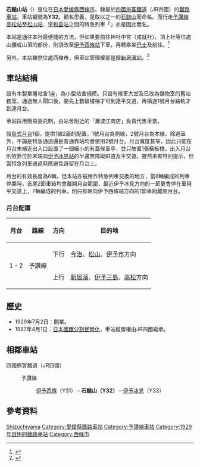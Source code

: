 {{NoteTA|1 = zh:石鎚山站; zh-cn:石锤山站; zh-tw:石鎚山車站; zh-hk:石鎚山站; }}
{{日本車站資訊
|公司色   = #1cadca
|文字色   =
|站名     = 石鎚山站
|pxl      =
|圖片     = Ishizuchiyama stn.jpg
|圖片說明 = 未翻新前的石鎚山站站舍外貌（2006年）
|日文原名 = 石鎚山
|平假名   = いしづちやま 
|羅馬拼音 = Ishizuchiyama
|前一站   = Y31 [[伊予西條站|伊予西條]]
|後一站   = [[伊予冰見站|伊予冰見]] Y33
|前一站距離 = 3.5
|後一站距離 = 2.5
|電報略號 = シツ
|車站編號 = {{車站編號c|#fbaf18|Y32}}
|所屬公司 = [[四國旅客鐵道|四國旅客鐵道]]（JR四國）
|所屬路線 = {{Color|#fbaf18|■}}[[予讚線|予讚線]]
|距離     = 117.8
|起站       = [[高松站_(香川縣)|高松]]
|所在地   = [[愛媛縣|愛媛縣]][[西條市|西條市]]西田甲
|車站構造 = [[地面車站|地面車站]]
|月台配置 = 1面2線
|啟用年月日 = 1929年7月2日
|廢止年月日 =
|上下車人次 = 
|統計年度 = 
|備註     = 簡易委托站
}}

'''石鎚山站'''（{{jpn|j=石鎚山駅|hg=いしづちやまえき|rm=Ishizuchiyama eki|f=y}}）是位在[[日本|日本]][[愛媛縣|愛媛縣]][[西條市|西條市]]、隸屬於[[四國旅客鐵道|四國旅客鐵道]]（JR四國）的[[鐵路車站|鐵路車站]]。車站編號為'''Y32'''。顧名思義，是取以{{link-ja|日本七大靈山|日本七霊山}}之一的[[石鎚山|石鎚山]]而命名。而行走[[予讚線|予讚線]][[高松站_(香川縣)|高松站]]至[[松山站_(愛媛縣)|松山站]]、[[宇和島站|宇和島站]]之間的特急列車「{{link-ja|石鎚|いしづち (列車)}}」亦是因此而名。

本站是通往{{link-ja|石鎚神社|石鎚神社}}本社最便捷的方法，但如果要前往神社中宮（成就社）、頂上社等位處山腰或山頂的部份，則須改至[[伊予西條站|伊予西條站]]下車，再轉乘坐[[巴士|巴士]]及{{link-ja|石鎚登山索道|石鎚登山ロープウェイ}}前往。<ref>{{Cite web |url=http://blogs.c.yimg.jp/res/blog-11-a9/kihakisahakikuha/folder/1806451/51/65128751/img_21?1339517569 |title=在崔入近伊予西條站前，會看見在站前的路口豎立起指示牌，提示登石鎚山的人士在該站下車。 |accessdate=2014-08-04 |archive-date=2014-08-10 |archive-url=https://web.archive.org/web/20140810154956/http://blogs.c.yimg.jp/res/blog-11-a9/kihakisahakikuha/folder/1806451/51/65128751/img_21?1339517569 |dead-url=no }}</ref>

另外，本站雖然位處西條市，但車站管理權卻是歸[[新居濱站|新居濱站]]。<ref>{{Cite web |url=http://stationmaster.cocolog-nifty.com/stationmaster/images/2012/11/11/dsc01469.jpg |title=相片來自鐵路遊記網站。 |accessdate=2014-08-05 |archive-date=2014-08-10 |archive-url=https://web.archive.org/web/20140810041543/http://stationmaster.cocolog-nifty.com/stationmaster/images/2012/11/11/dsc01469.jpg |dead-url=no }}</ref>

==車站結構==
設有木製單層站舍1座，為小型站舍規模。只設有候車大堂及已改為儲物室的舊站務室。通過無人閘口後，要先上數級樓梯才可到達平交道，再橫過1號月台路軌才到達月台。

車站採用簡易委託制，由站舍附近的「灘波江商店」負責代售車票。

設[[島式月台|島式月台]]1個，提供1線2面的配置。1號月台為側線，2號月台為本線。除避車外，不論是特急通過還是普通靠站均會使用2號月台。月台寬度甚窄，因此只能在月台末端近出入口設置了一個細小的有蓋候車亭，並只放置1張橫板櫈。出入月台則依靠位於末端向[[伊予冰見站|伊予冰見站]]的半邊無障礙斜道及平交道。雖然未有特別提示，但當特急列車通過時應避免逗留在月台上。

月台的有效長度為6輛，但本站亦被用作特急列車交換的地方，當8輛編成的列車停靠時，首尾2節車箱均會離開月台範圍，最近伊予冰見方向的一節更會停在車用平交道上，7輛編成的列車，則只有朝向伊予西條站方向的1節車廂離開月台。

===月台配置===
{| rules="rows" class="wikitable"
!月台<!-- 事業者側による呼称 --->!!路線!!方向!!目的地
|-
! rowspan=2 | 1・2
| rowspan=2 | {{color|#fbaf18|■}}予讚線
| style="text-align:center" | 下行
| [[今治站|今治]]、[[松山站_(愛媛縣)|松山]]、[[伊予市站|伊予市]]方向
|-
| style="text-align:center" | 上行
| [[新居濱站|新居濱]]、[[伊予三島站|伊予三島]]、[[高松站_(香川縣)|高松]]方向
|}

==歷史==
*1929年7月2日：開業。
*1987年4月1日：[[日本國鐵分割民營化|日本國鐵分割民營化]]，車站經營權由JR四國繼承。

== 相鄰車站 ==
; 四國旅客鐵道（JR四國）
: {{Color|#fbaf18|■}}予讚線
:: [[伊予西條站|伊予西條]]（Y31）－'''石鎚山（Y32）'''－[[伊予冰見站|伊予冰見]]（Y33）

==參考資料==
{{reflist}}

{{Commonscat|Ishizuchiyama Station}}

{{予讚線 (松山地區)}}

{{DEFAULTSORT:Ishizuchiyama}}
[[Category:日本鐵路車站_I|Shizuchiyama]]
[[Category:愛媛縣鐵路車站|Category:愛媛縣鐵路車站]]
[[Category:予讚線車站|Category:予讚線車站]]
[[Category:1929年啟用的鐵路車站|Category:1929年啟用的鐵路車站]]
[[Category:西條市|Category:西條市]]